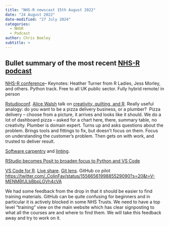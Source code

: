 ```yaml
---
title: "NHS-R newscast 15th August 2022"
date: "24 August 2022"
date-modified: "27 July 2024"
categories:
  - NHSR
  - Podcast
author: Chris Beeley
subtitle: >
---
```


## Bullet summary of the most recent [NHS-R podcast](https://soundcloud.com/nhs-r-community/nhs-r-newscast-20220815)

[NHS-R conference](https://nhsrcommunity.com/events/nhs-r-conference-2022/)– Keynotes: Heather Turner from R Ladies, Jess Morley, and others. Python track. Free to all UK public sector. Fully hybrid remote/ in person

[Rstudioconf](https://www.rstudio.com/conference/). [Alice Walsh](https://twitter.com/sciencealice) talk on [creativity, quilting, and R](https://www.rstudio.com/conference/2022/talks/quilting-in-r-becoming-creative/). Really useful analogy: do you want to be a pizza delivery business, or a plumber?  Pizza delivery – choose from a picture, it arrives and looks like it should. We do a lot of dashboard pizza – asked for a chart here, there, summary table, no creativity. Plumber is domain expert. Turns up and asks questions about the problem. Brings tools and fittings to fix, but doesn’t focus on them. Focus on understanding the customer’s problem. Then gets on with work, and trusted to deliver result.

[Software carpentry](https://software-carpentry.org/) and [linting](https://github.com/r-lib/lintr).

[RStudio becomes Posit to broaden focus to Python and VS Code](https://posit.co/)

[VS Code for R](https://code.visualstudio.com/docs/languages/r). [Live share](https://visualstudio.microsoft.com/services/live-share/). [Git lens](https://www.gitkraken.com/gitlens). GitHub co pilot <https://twitter.com/_ColinFay/status/1556656199885529090?s=20&t=V-MENMBfJLbBbpLGVh4cVA>

We had some feedback from the drop in that it should be easier to find training materials. GitHub can be quite confusing for beginners and in particular it is actively blocked in some NHS Trusts. We need to have a top level “training” view on the main website which has clear signposting to what all the courses are and where to find them. We will take this feedback away and try to work on it.
